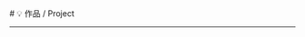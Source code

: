 
<BaseLayout PageID="project">
  <BaseCard title="Project">
  # 💡 作品 / Project

---

  </BaseCard>
  <ProjectCard
    title="NFLS 论坛"
    desc="一个专门为NFLSer们搭建的论坛"
    image=""
    url="http://nflser.top"
    target="_self"
  />
  <br />
</BaseLayout>
<ProjectJS />
